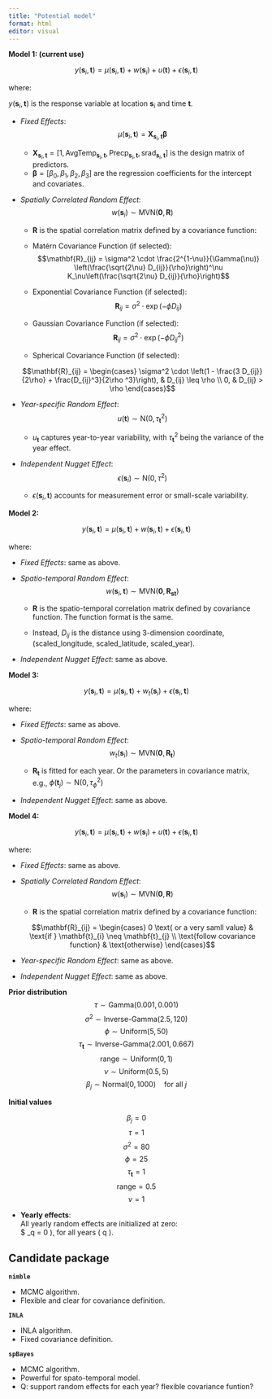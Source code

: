 ```yaml
---
title: "Potential model"
format: html
editor: visual
---
```


**Model 1: (current use)**

$$y(\mathbf{s}_i, \mathbf{t}) = \mu(\mathbf{s}_i,\mathbf{t}) + w(\mathbf{s}_i) + u(\mathbf{t}) + \epsilon(\mathbf{s}_i, \mathbf{t})$$

where:

$y(\mathbf{s}_i, \mathbf{t})$ is the response variable at location $\mathbf{s}_i$ and time $\mathbf{t}$.

-   *Fixed Effects*: $$\mu(\mathbf{s}_i,\mathbf{t}) = \mathbf{X}_{\mathbf{s}_i,\mathbf{t}} \boldsymbol{\beta}$$

    -   $\mathbf{X}_{\mathbf{s}_i,\mathbf{t}} = [1, \text{AvgTemp}_{\mathbf{s}_i,\mathbf{t}}, \text{Precp}_{\mathbf{s}_i,\mathbf{t}}, \text{srad}_{\mathbf{s}_i,\mathbf{t}}]$ is the design matrix of predictors.
    -   $\boldsymbol{\beta} = [\beta_0, \beta_1, \beta_2, \beta_3]$ are the regression coefficients for the intercept and covariates.

-   *Spatially Correlated Random Effect*: $$w(\mathbf{s}_i) \sim \text{MVN}(\mathbf{0}, \mathbf{R})$$

    -   $\mathbf{R}$ is the spatial correlation matrix defined by a covariance function:

    -   Matérn Covariance Function (if selected): $$\mathbf{R}_{ij} = \sigma^2 \cdot \frac{2^{1-\nu}}{\Gamma(\nu)} \left(\frac{\sqrt{2\nu} D_{ij}}{\rho}\right)^\nu K_\nu\left(\frac{\sqrt{2\nu} D_{ij}}{\rho}\right)$$

    -   Exponential Covariance Function (if selected): $$\mathbf{R}_{ij} = \sigma^2 \cdot \exp(-\phi D_{ij})$$

    -   Gaussian Covariance Function (if selected): $$\mathbf{R}_{ij} = \sigma^2 \cdot \exp(-\phi D_{ij}^2)$$

    -   Spherical Covariance Function (if selected):

    $$\mathbf{R}_{ij} =
            \begin{cases}
            \sigma^2 \cdot \left(1 - \frac{3 D_{ij}}{2\rho} + \frac{D_{ij}^3}{2\rho ^3}\right), & D_{ij} \leq \rho \\
            0, & D_{ij} > \rho
            \end{cases}$$

-   *Year-specific Random Effect*: $$u(\mathbf{t}) \sim \text{N}(0, \tau^2_{\mathbf{t}})$$

    -   $u_{\mathbf{t}}$ captures year-to-year variability, with $\tau^2_{\mathbf{t}}$ being the variance of the year effect.

-   *Independent Nugget Effect*: $$\epsilon(\mathbf{s}_i) \sim \text{N}(0, \tau^2)$$

    -   $\epsilon(\mathbf{s}_i, \mathbf{t})$ accounts for measurement error or small-scale variability.

**Model 2:**

$$y(\mathbf{s}_i, \mathbf{t}) = \mu(\mathbf{s}_i,\mathbf{t}) + w(\mathbf{s}_i, \mathbf{t}) + \epsilon(\mathbf{s}_i, \mathbf{t})$$

where:

-   *Fixed Effects*: same as above.

-   *Spatio-temporal Random Effect*: $$w(\mathbf{s}_i, \mathbf{t}) \sim \text{MVN}(\mathbf{0}, \mathbf{R}_{\mathbf{s}\mathbf{t}})$$

    -   $\mathbf{R}$ is the spatio-temporal correlation matrix defined by covariance function. The function format is the same.

    -   Instead, $D_{ij}$ is the distance using 3-dimension coordinate, (scaled_longitude, scaled_latitude, scaled_year).

-   *Independent Nugget Effect*: same as above.

**Model 3:**

$$y(\mathbf{s}_i, \mathbf{t}) = \mu(\mathbf{s}_i,\mathbf{t}) + w_t(\mathbf{s}_i) + \epsilon(\mathbf{s}_i, \mathbf{t})$$

where:

-   *Fixed Effects*: same as above.

-   *Spatio-temporal Random Effect*: $$w_t(\mathbf{s}_i) \sim \text{MVN}(\mathbf{0}, \mathbf{R}_{\mathbf{t}})$$

    -   $\mathbf{R}_{\mathbf{t}}$ is fitted for each year. Or the parameters in covariance matrix, e.g., $\phi(\mathbf{t}_j) \sim \text{N}(0, \tau^2_{\phi})$

-   *Independent Nugget Effect*: same as above.

**Model 4:**

$$y(\mathbf{s}_i, \mathbf{t}) = \mu(\mathbf{s}_i,\mathbf{t}) + w(\mathbf{s}_i) + u(\mathbf{t}) + \epsilon(\mathbf{s}_i, \mathbf{t})$$

where:

-   *Fixed Effects*: same as above.

-   *Spatially Correlated Random Effect*: $$w(\mathbf{s}_i) \sim \text{MVN}(\mathbf{0}, \mathbf{R})$$

    -   $\mathbf{R}$ is the spatial correlation matrix defined by a covariance function:

    $$\mathbf{R}_{ij} = 
    \begin{cases} 
    0 \text{ or a very samll value} & \text{if } \mathbf{t}_{i} \neq \mathbf{t}_{j} \\
    \text{follow covariance function}  & \text{otherwise}
    \end{cases}$$

-   *Year-specific Random Effect*: same as above.

-   *Independent Nugget Effect*: same as above.

**Prior distribution** $$ \tau \sim \text{Gamma}(0.001, 0.001) $$ $$ \sigma^2 \sim \text{Inverse-Gamma}(2.5, 120) $$ $$ \phi \sim \text{Uniform}\left(5, 50\right) $$ $$ \tau_{\mathbf{t}} \sim \text{Inverse-Gamma}(2.001, 0.667) $$ $$ \text{range} \sim \text{Uniform}(0, 1) $$ $$\nu \sim \text{Uniform}(0.5, 5) $$ $$\beta_j \sim \text{Normal}(0, 1000) \quad \text{for all } j $$

**Initial values**

$$\beta_j = 0$$ $$ \tau = 1 $$ $$ \sigma^2 = 80$$ $$ \phi = 25 $$ $$ \tau_{\mathbf{t}} = 1 $$ $$ \text{range} = 0.5 $$ $$ \nu = 1 $$

-   **Yearly effects**:\
    All yearly random effects are initialized at zero:\
    \$ \text{year\_effect}\_q = 0 ), for all years ( q ).

## Candidate package

**`nimble`**

-   MCMC algorithm.
-   Flexible and clear for covariance definition.

**`INLA`**

-   INLA algorithm.
-   Fixed covariance definition.

**`spBayes`**

-   MCMC algorithm.
-   Powerful for spato-temporal model.
-   Q: support random effects for each year? flexible covariance funtion?

